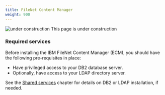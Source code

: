 ```yaml
---
title: FileNet Content Manager
weight: 900
---
```


![under construction](/assets/automation/images/under-construction-sign.png) This page is under construction

### Required services
Before installing the IBM FileNet Content Manager (ECM), you should have the following pre-requisites in place:

- Have privileged access to your DB2 database server. 
- Optionally, have access to your LDAP directory server.

See the [Shared services](/content/automation/shared-services) chapter for details on DB2 or LDAP installation, if needed.
